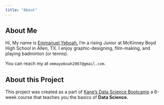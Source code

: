 ```yaml
---
title: "About" 
---
```


## About Me
Hi, My name is [Emmanuel Yeboah.](https://github.com/kwakuemma1) I'm a rising Junior at McKinney Boyd High School in Allen, TX. I enjoy graphic-designing, film-making, and playing badminton (or tennis). 

You can reach my at `emmayeboah2007@gmail.com`.

## About this Project
This project was created as a part of [Kane's Data Science Bootcamp](https://bootcamp.davidkane.info/) a 6-week course that teaches you the basics of **Data Science.**
